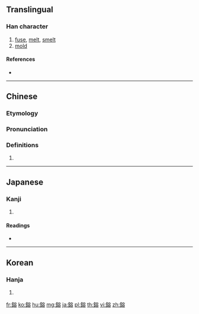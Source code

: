 {{character info/new}}
{{also|熔|镕}}
==Translingual==

===Han character===
{{Han char|rn=167|rad=金|as=10|sn=18|four=83168|canj=CJCR}}

# [[fuse]], [[melt]], [[smelt]]
# [[mold]]

====References====
* {{Han ref|kx=1317.010|dkj=40704|dj=1816.260|hdz=64245.070|uh=9394|ud=37780|bh=C2E8|bd=49896}}

----

==Chinese==
{{zh-forms|s=镕}}

===Etymology===
{{rfe|zh|What relation is there between [[融]], [[鎔]], [[熔]], and [[溶]]?}}

===Pronunciation===
{{zh-pron
|m=róng
|c=jung4
|h=pfs=
|md=
|mn=iûⁿ
|w=
|mc=y
|oc=y
|cat=
}}

===Definitions===
{{zh-hanzi}}

# {{rfdef|lang=zh}}

----

==Japanese==

===Kanji===
{{ja-kanji|grade=|rs=金10}}

# {{defn|lang=ja|sort=金10}}

====Readings====
* {{ja-readings|on=[[よう]] (yō)|kun=[[いがた]] (igata), [[とける]] (tokeru)|nanori=}}

----

==Korean==

===Hanja===
{{ko-hanja|hangeul=용|eumhun=|rv=yong|mr=yong|y=yong}}

# {{defn|lang=ko|sort=金10}}

[[fr:鎔]]
[[ko:鎔]]
[[hu:鎔]]
[[mg:鎔]]
[[ja:鎔]]
[[pl:鎔]]
[[th:鎔]]
[[vi:鎔]]
[[zh:鎔]]